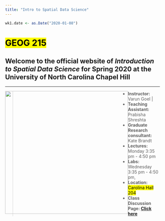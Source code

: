 ```yaml
---
title: "Intro to Spatial Data Science"
---
```


```r
wk1.date <- as.Date("2020-01-08")
```
<h1><mark><b>GEOG 215</b></mark></h1>

<span style=font-size:16pt;">Welcome to the official website of <i>Introduction to Spatial Data Science</i> for Spring 2020 at the University of North Carolina Chapel Hill</span>
---
---

<img style="width:400px;height:400px;float:left;" src="globecloud.png">


> * <b>Instructor:</b> Varun Goel | 
> * <b>Teaching Assistant:</b> Prabisha Shreshta
> * <b>Graduate Research consultant:</b> Kate Brandt
> * <b>Lectures:</b> Monday 3:35 pm - 4:50 pm
> * <b>Labs:</b> Wednesday 3:35 pm - 4:50 pm,
> * <b>Location:</b> <mark>Carolina Hall 204</mark>
> * <b> Class Discussion Page: [Click here](https://piazza.com/unc/spring2020/geog215/home){target="_blank"}




